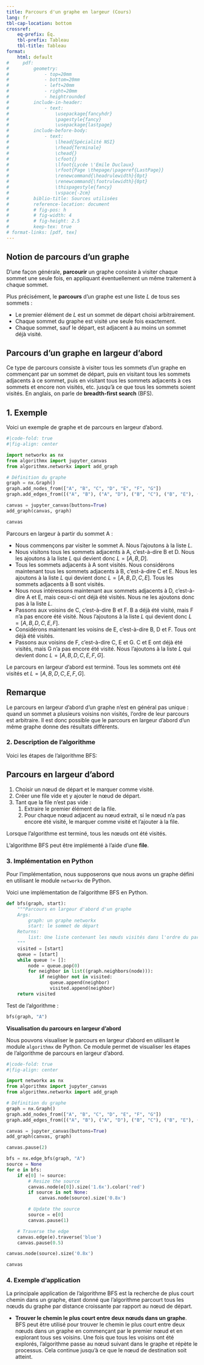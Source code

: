 ---
title: Parcours d'un graphe en largeur (Cours)
lang: fr
tbl-cap-location: bottom
crossref: 
    eq-prefix: Éq.
    tbl-prefix: Tableau
    tbl-title: Tableau
format:
    html: default
#     pdf: 
#         geometry:
#             - top=20mm
#             - bottom=20mm
#             - left=20mm
#             - right=20mm
#             - heightrounded
#         include-in-header:
#             - text:
#                 \usepackage{fancyhdr}
#                 \pagestyle{fancy}
#                 \usepackage{lastpage}
#         include-before-body:
#             - text:
#                 \lhead{Spécialité NSI} 
#                 \rhead{Terminale}
#                 \chead{} 
#                 \cfoot{}
#                 \lfoot{Lycée \'Emile Duclaux}
#                 \rfoot{Page \thepage/\pageref{LastPage}}
#                 \renewcommand{\headrulewidth}{0pt}
#                 \renewcommand{\footrulewidth}{0pt}
#                 \thispagestyle{fancy}
#                 \vspace{-2cm}
#         biblio-title: Sources utilisées
#         reference-location: document
#         # fig-pos: h
#         # fig-width: 4
#         # fig-height: 2.5
#         keep-tex: true
# format-links: [pdf, tex]
---

::: {.callout-important}
## Notion de parcours d'un graphe

D'une façon générale, **parcourir** un graphe consiste à visiter chaque sommet une seule fois, en appliquant éventuellement un même traitement à chaque sommet.

Plus précisément, le **parcours** d'un graphe est une liste $L$ de tous ses sommets :

* Le premier élément de $L$ est un sommet de départ choisi arbitrairement.
* Chaque sommet du graphe est visité une seule fois exactement.
* Chaque sommet, sauf le départ, est adjacent à au moins un sommet déjà visité.
:::

## Parcours d'un graphe en largeur d'abord

Ce type de parcours consiste à visiter tous les sommets d'un graphe en commençant par un sommet de départ, puis en visitant tous les sommets adjacents à ce sommet, puis en visitant tous les sommets adjacents à ces sommets et encore non visités, etc. jusqu'à ce que tous les sommets soient visités. En anglais, on parle de **breadth-first search** (BFS).

## 1. Exemple

Voici un exemple de graphe et de parcours en largeur d'abord.

```{python}
#|code-fold: true
#|fig-align: center

import networkx as nx
from algorithmx import jupyter_canvas
from algorithmx.networkx import add_graph

# Définition du graphe
graph = nx.Graph()
graph.add_nodes_from(["A", "B", "C", "D", "E", "F", "G"])
graph.add_edges_from([("A", "B"), ("A", "D"), ("B", "C"), ("B", "E"), ("C", "F"), ("D", "E"), ("E", "F"), ("F", "G")])

canvas = jupyter_canvas(buttons=True)
add_graph(canvas, graph)

canvas
```

Parcours en largeur à partir du sommet A : 

* Nous commençons par visiter le sommet A. Nous l'ajoutons à la liste $L$.
* Nous visitons tous les sommets adjacents à A, c'est-à-dire B et D. Nous les ajoutons à la liste $L$ qui devient donc $L = [A, B, D]$.
* Tous les sommets adjacents à A sont visités. Nous considérons maintenant tous les sommets adjacents à B, c'est-à-dire C et E. Nous les ajoutons à la liste $L$ qui devient donc $L = [A, B, D, C, E]$. Tous les sommets adjacents à B sont visités.
* Nous nous intéressons maintenant aux sommets adjacents à D, c'est-à-dire A et E, mais ceux-ci ont déjà été visités. Nous ne les ajoutons donc pas à la liste $L$.
* Passons aux voisins de C, c'est-à-dire B et F. B a déjà été visité, mais F n'a pas encore été visité. Nous l'ajoutons à la liste $L$ qui devient donc $L = [A, B, D, C, E, F]$.
* Considérons maintenant les voisins de E, c'est-à-dire B, D et F. Tous ont déjà été visités.
* Passons aux voisins de F, c'est-à-dire C, E et G. C et E ont déjà été visités, mais G n'a pas encore été visité. Nous l'ajoutons à la liste $L$ qui devient donc $L = [A, B, D, C, E, F, G]$.

Le parcours en largeur d'abord est terminé. Tous les sommets ont été visités et $L=[A, B, D, C, E, F, G]$.

::: {.callout-note}
## Remarque

Le parcours en largeur d'abord d'un graphe n'est en général pas unique : quand un sommet a plusieurs voisins non visités, l'ordre de leur parcours est arbitraire. Il est donc possible que le parcours en largeur d'abord d'un même graphe donne des résultats différents.
:::

### 2. Description de l'algorithme

Voici les étapes de l'algorithme BFS:

::: {.callout-important}
## Parcours en largeur d'abord

1. Choisir un nœud de départ et le marquer comme visité.
2. Créer une file vide et y ajouter le nœud de départ.
3. Tant que la file n'est pas vide :
    1. Extraire le premier élément de la file.
    2. Pour chaque nœud adjacent au nœud extrait, si le nœud n'a pas encore été visité, le marquer comme visité et l'ajouter à la file.

Lorsque l'algorithme est terminé, tous les nœuds ont été visités.
:::

L'algorithme BFS peut être implémenté à l'aide d'une **file**.

### 3. Implémentation en Python

Pour l'implémentation, nous supposerons que nous avons un graphe défini en utilisant le module `networkx` de Python.

Voici une implémentation de l'algorithme BFS en Python.

```{python}
def bfs(graph, start):
    """Parcours en largeur d'abord d'un graphe
    Args:
        graph: un graphe networkx
        start: le sommet de départ
    Returns:
        list: Une liste contenant les nœuds visités dans l'ordre du parcours.
    """
    visited = [start]
    queue = [start]
    while queue != []:
        node = queue.pop(0)
        for neighbor in list((graph.neighbors(node))):
            if neighbor not in visited:
                queue.append(neighbor)
                visited.append(neighbor)            
    return visited
```

Test de l'algorithme :

```{python}
bfs(graph, "A")
```

**Visualisation du parcours en largeur d'abord**

Nous pouvons visualiser le parcours en largeur d'abord en utilisant le module `algorithmx` de Python. Ce module permet de visualiser les étapes de l'algorithme de parcours en largeur d'abord.

```{python}
#|code-fold: true
#|fig-align: center

import networkx as nx
from algorithmx import jupyter_canvas
from algorithmx.networkx import add_graph

# Définition du graphe
graph = nx.Graph()
graph.add_nodes_from(["A", "B", "C", "D", "E", "F", "G"])
graph.add_edges_from([("A", "B"), ("A", "D"), ("B", "C"), ("B", "E"), ("C", "F"), ("D", "E"), ("E", "F"), ("F", "G")])

canvas = jupyter_canvas(buttons=True)
add_graph(canvas, graph)

canvas.pause(2)

bfs = nx.edge_bfs(graph, "A")
source = None
for e in bfs:
    if e[0] != source:
        # Resize the source
        canvas.node(e[0]).size('1.6x').color('red')
        if source is not None:
            canvas.node(source).size('0.8x')

        # Update the source
        source = e[0]
        canvas.pause(1)

    # Traverse the edge
    canvas.edge(e).traverse('blue')
    canvas.pause(0.5)

canvas.node(source).size('0.8x')

canvas
```

### 4. Exemple d'application

La principale application de l'algorithme BFS est la recherche de plus court chemin dans un graphe, étant donné que l'algorithme parcourt tous les nœuds du graphe par distance croissante par rapport au nœud de départ.

* **Trouver le chemin le plus court entre deux nœuds dans un graphe**. BFS peut être utilisé pour trouver le chemin le plus court entre deux nœuds dans un graphe en commençant par le premier nœud et en explorant tous ses voisins. Une fois que tous les voisins ont été explorés, l’algorithme passe au nœud suivant dans le graphe et répète le processus. Cela continue jusqu’à ce que le nœud de destination soit atteint.
